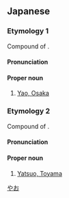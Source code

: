 ==Japanese==
{{wikipedia|lang=ja}}

===Etymology 1===
{{ja-kanjitab|や|お|yomi=k}}
Compound of {{compound|八|tr1=ya|t1=eight|尾|tr2=o|t2=tail|lang=ja|sort=やお}}.

====Pronunciation====
{{ja-pron|yomi=k|やお}}

====Proper noun====
{{ja-pos|proper|やお|hhira=やを}}

# [[w:Yao, Osaka|Yao, Osaka]]

===Etymology 2===
{{ja-kanjitab|やつ|お|yomi=k}}
Compound of {{compound|八|tr1=yatsu|t1=eight|尾|tr2=o|t2=tail|lang=ja|sort=やつお}}.

====Pronunciation====
{{ja-pron|yomi=k|やつお}}

====Proper noun====
{{ja-pos|proper|やつお|hhira=やつを}}

# [[w:Yatsuo, Toyama|Yatsuo, Toyama]]

[[Category:ja:Cities in Japan|やお]]